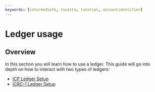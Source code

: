 ```yaml
---
keywords: [intermediate, rosetta, tutorial, accountidentifier]
---
```


# Ledger usage

## Overview

In this section you will learn how to use a ledger. This guide will go into depth on how to interact with two types of ledgers:
* [ICP Ledger Setup](/docs/developer-docs/defi/tokens/ledger/usage/icp_ledger_usage.mdx)
* [ICRC-1 Ledger Setup](/docs/developer-docs/defi/tokens/ledger/usage/icrc1_ledger_usage.mdx)
